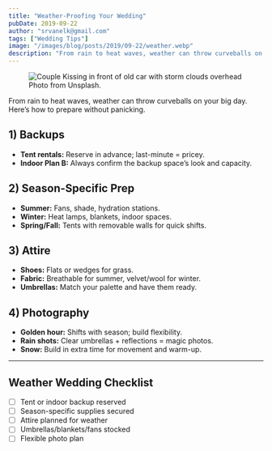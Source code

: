 ```yaml
---
title: "Weather-Proofing Your Wedding"
pubDate: 2019-09-22
author: "srvanelk@gmail.com"
tags: ["Wedding Tips"]
image: "/images/blog/posts/2019/09-22/weather.webp"
description: "From rain to heat waves, weather can throw curveballs on your big day. Here’s how to prepare without panicking."
---
```


<figure>
  <img
    src="/images/blog/posts/2019/09-22/weather.webp"
    alt="Couple Kissing in front of old car with storm clouds overhead"
  />
  <figcaption>Photo from Unsplash.</figcaption>
</figure>

From rain to heat waves, weather can throw curveballs on your big day. Here’s how to prepare without panicking.

## 1) Backups
- **Tent rentals:** Reserve in advance; last-minute = pricey.
- **Indoor Plan B:** Always confirm the backup space’s look and capacity.

## 2) Season-Specific Prep
- **Summer:** Fans, shade, hydration stations.
- **Winter:** Heat lamps, blankets, indoor spaces.
- **Spring/Fall:** Tents with removable walls for quick shifts.

## 3) Attire
- **Shoes:** Flats or wedges for grass.
- **Fabric:** Breathable for summer, velvet/wool for winter.
- **Umbrellas:** Match your palette and have them ready.

## 4) Photography
- **Golden hour:** Shifts with season; build flexibility.
- **Rain shots:** Clear umbrellas + reflections = magic photos.
- **Snow:** Build in extra time for movement and warm-up.

---

## Weather Wedding Checklist
- [ ] Tent or indoor backup reserved
- [ ] Season-specific supplies secured
- [ ] Attire planned for weather
- [ ] Umbrellas/blankets/fans stocked
- [ ] Flexible photo plan
